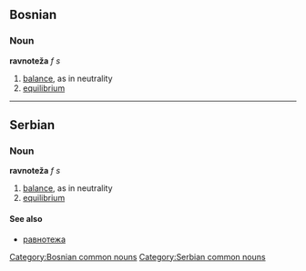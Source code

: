 ==Bosnian==
===Noun===
'''ravnoteža''' ''f s''
[[Category:Bosnian common nouns]]
#[[balance]], as in neutrality
#[[equilibrium]]
----
==Serbian==
===Noun===
'''ravnoteža''' ''f s''
[[Category:Serbian common nouns]]
#[[balance]], as in neutrality
#[[equilibrium]]
====See also====
*[[равнотежа]]